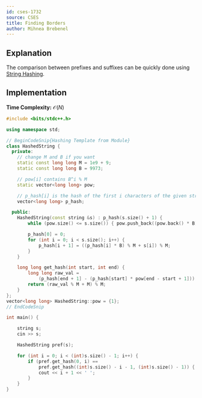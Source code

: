 ```yaml
---
id: cses-1732
source: CSES
title: Finding Borders
author: Mihnea Brebenel
---
```


## Explanation

The comparison between prefixes and suffixes can be quickly done using [String Hashing](https://usaco.guide/gold/hashing#string-hashing).

## Implementation

**Time Complexity:** $\mathcal{O}(N)$

<LanguageSection>
<CPPSection>

```cpp
#include <bits/stdc++.h>

using namespace std;

// BeginCodeSnip{Hashing Template from Module}
class HashedString {
  private:
	// change M and B if you want
	static const long long M = 1e9 + 9;
	static const long long B = 9973;

	// pow[i] contains B^i % M
	static vector<long long> pow;

	// p_hash[i] is the hash of the first i characters of the given string
	vector<long long> p_hash;

  public:
	HashedString(const string &s) : p_hash(s.size() + 1) {
		while (pow.size() <= s.size()) { pow.push_back((pow.back() * B) % M); }

		p_hash[0] = 0;
		for (int i = 0; i < s.size(); i++) {
			p_hash[i + 1] = ((p_hash[i] * B) % M + s[i]) % M;
		}
	}

	long long get_hash(int start, int end) {
		long long raw_val =
		    (p_hash[end + 1] - (p_hash[start] * pow[end - start + 1]));
		return (raw_val % M + M) % M;
	}
};
vector<long long> HashedString::pow = {1};
// EndCodeSnip

int main() {

	string s;
	cin >> s;

	HashedString pref(s);

	for (int i = 0; i < (int)s.size() - 1; i++) {
		if (pref.get_hash(0, i) ==
		    pref.get_hash((int)s.size() - i - 1, (int)s.size() - 1)) {
			cout << i + 1 << ' ';
		}
	}
}
```

</CPPSection>
</LanguageSection>
